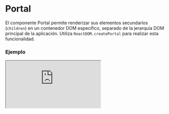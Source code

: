 
# Portal

El componente Portal permite renderizar sus elementos secundarios (`children`) en un contenedor DOM específico, separado de la jerarquía DOM principal de la aplicación. Utiliza `ReactDOM.createPortal` para realizar esta funcionalidad.

### Ejemplo

<Iframe src="https://fenextjs-component-storybook.vercel.app/iframe.html?args=&id=component-portal--index&viewMode=story" />

### Importacion

Para importar el componente Portal, se puede hacer desde fenextjs

```tsx copy
import { Portal } from "fenextjs";
```

### Parametros

| Parametro | Tipo | Requerido | Default | Descripcion |
| --------- | ---- | --------- | ------- | ----------- |
| container | Element \| DocumentFragment | no | document.body | Elemento DOM donde se montarán los elementos secundarios. Si no se proporciona, el `body` del documento se usa como contenedor predeterminado. |
| children | ReactNode | sí | N/A | Contenido que se renderizará dentro del portal. |

### Storybook

Para ver el storybook del componente lo puede hacer con este [link](https://fenextjs-component-storybook.vercel.app/?path=/story/component-portal--index)

### Usos

- Portal básico

```tsx copy
<Portal><div>Contenido en Portal</div></Portal>
```

- Portal con contenedor específico

```tsx copy
<Portal container={document.getElementById("mi-contenedor")}><div>Contenido en un contenedor específico</div></Portal>
```

